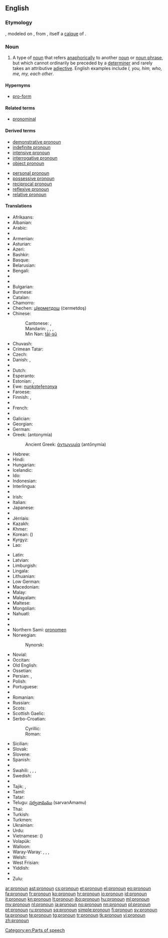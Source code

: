 ==English==
{{wikipedia}}

===Etymology===
{{prefix|pro|noun}}, modeled on {{etyl|frm}} {{term|pronom|lang=frm}}, from {{etyl|la}} {{term|pronomen|lang=la}}, itself a [[calque]] of {{etyl|grc}} {{term|ἀντωνυμία|tr=antōnumia|lang=grc|sc=polytonic}}.

===Noun===
{{en-noun}}

# {{grammar}} A type of [[noun]] that refers [[anaphora|anaphorically]] to another [[noun]] or [[noun phrase]], but which cannot ordinarily be preceded by a [[determiner]] and rarely takes an attributive [[adjective]]. English examples include ''I, you, him, who, me, my, each other''.

====Hypernyms====
* [[pro-form]]

====Related terms====
* [[pronominal]]

====Derived terms====
{{top2}}
* [[demonstrative pronoun]]
* [[indefinite pronoun]]
* [[intensive pronoun]]
* [[interrogative pronoun]]
* [[object pronoun]]
{{mid2}}
* [[personal pronoun]]
* [[possessive pronoun]]
* [[reciprocal pronoun]]
* [[reflexive pronoun]]
* [[relative pronoun]]
{{bottom}}

====Translations====
{{trans-top|pronoun}}
* Afrikaans: {{t+|af|voornaamwoord}}
* Albanian: {{t+|sq|përemri|m}}
* Arabic: {{t+|ar|ضمير|m|tr=ḍamīr|sc=Arab}}
* {{trreq|an}}
* Armenian: {{t-|hy|դերանուն|tr=deranun}}
* Asturian: {{t+|ast|pronome}}
* Azeri: {{t-|az|əvəzlik}}
* Bashkir: {{tø|ba|алмаш|tr=almaš|sc=Cyrl}}
* Basque: {{t-|eu|izenordain}}
* Belarusian: {{t-|be|займеннік|m|tr=zajménnik|sc=Cyrl}}
* Bengali: {{t-|bn|সর্বনাম|tr=sawrbonam|sc=Beng}}
* {{trreq|bpy}}
* {{trreq|br}}
* Bulgarian: {{t+|bg|местоимение|n|tr=mestoiménie}}
* Burmese: {{t+|my|နာမ်စား|sc=Mymr|tr=nanza:}}
* Catalan: {{t+|ca|pronom|m}}
* Chamorro: {{t-|ch|klå'an}}
* Chechen: [[цIерметдош]] (ċermetdoş)
* Chinese:
*: Cantonese: {{tø|yue|代詞|sc=Hani}}, {{tø|yue|代词|tr=doi6 ci4|sc=Hani}}
*: Mandarin: {{t|cmn|代詞|sc=Hani}}, {{t-|cmn|代词|tr=dàicí|sc=Hani}}, {{t|cmn|代名詞|sc=Hani}}, {{t|cmn|代名词|tr=dàimíngcí|sc=Hani}}
*: Min Nan: [[tāi-sû]]
* Chuvash: {{tø|cv|местоимени|sc=Cyrl}}
* Crimean Tatar: {{tø|crh|zamir}}
* Czech: {{t+|cs|zájmeno|n}}
* Danish: {{t+|da|pronomen}}, {{t+|da|stedord}}
* {{trreq|dv}}
* Dutch: {{t+|nl|voornaamwoord|n}}
* Esperanto: {{t-|eo|pronomo}}
* Estonian: {{t-|et|asesõna}}, {{t+|et|pronoomen}}
* Ewe: [[nuŋkɔteƒenɔnya]]
* Faroese: {{t-|fo|fornavn|c}}
* Finnish: {{t+|fi|asemo}}, {{t+|fi|pronomini}}
* {{trreq|frp}}
* French: {{t+|fr|pronom|m}}
* {{trreq|fur}}
* Galician: {{t+|gl|pronome}}
* Georgian: {{t-|ka|ნაცვალსახელი|tr=natsvalsaxeli|sc=Geor}}
* German: {{t+|de|Pronomen|n}}
* Greek: {{t+|el|αντωνυμία|f}} (antonymía)
*: Ancient Greek: [[ἀντωνυμία]] (antōnymía) {{f}}
* Hebrew: {{t+|he|כינוי גוף|m|tr=kinoi guf}}
* Hindi: {{t-|hi|सर्वनाम|m|tr=sarvnām|sc=Deva}}
* Hungarian: {{t+|hu|névmás}}
* Icelandic: {{t+|is|fornafn|n}}
* Ido: {{t+|io|pronomo}}
* Indonesian: {{t+|id|pronomina}}
* Interlingua: {{t-|ia|pronomine}}
* {{trreq|ie}}
* Irish: {{t+|ga|forainm|m}}
* Italian: {{t+|it|pronome|m}}
* Japanese: {{t+|ja|代名詞|tr=だいめいし, daimeishi|sc=Jpan}}
* {{trreq|jv}}
* Jèrriais: {{tø|roa-jer|pronom|m}}
* Kazakh: {{t|kk|есімдік|tr=esimdik|sc=Cyrl}}
* Khmer: {{t+|km|សព្វនាម|tr=sɑp niem|sc=Khmr}}
* Korean: {{t+|ko|대명사|tr=daemyeongsa|sc=Kore}} ({{t+|ko|代名詞|sc=Kore}})
* Kyrgyz: {{t-|ky|жактама|tr=caktama|sc=Cyrl}}
* Lao: {{t-|lo|ສັບພະນາມ|tr=sáp pʰā náːm|sc=Laoo}}
{{trans-mid}}
* Latin: {{t-|la|pronomen|n|alt=prōnōmen}}
* Latvian: {{t+|lv|vietniekvārds|m}}
* Limburgish: {{t-|li|veurnaamwaord|n}}
* Lingala: {{t-|ln|likitana}}
* Lithuanian: {{t+|lt|įvardis|m}}
* Low German: {{t-|nds|pronomen}}
* Macedonian: {{t-|mk|заменка|f|tr=zámenka}}
* Malay: {{t-|ms|kata ganti diri}}
* Malayalam: {{t-|ml|സര്‍വ്വനാമം|sc=Mlym}}
* Maltese: {{t+|mt|pronom|m}}
* Mongolian: {{t-|mn|төлөөний нэр|tr=tölöönij ner|sc=Cyrl}}
* Nahuatl: {{t-|nah|tlācatōcāitl}}
* {{trreq|ne}}
* {{trreq|new}}
* Northern Sami: [[pronomen#Northern Sami|pronomen]]
* Norwegian: {{t+|no|pronomen}}
*: Nynorsk: {{t+|no|pronomen}}
* Novial: {{tø|nov|pronomine}}
* Occitan: {{t-|oc|pronom|m}}
* Old English: {{t-|ang|binama|m|alt=bīnama}}
* Ossetian: {{tø|os|номивӕг|tr=nomivæg|sc=Cyrl}}
* Persian: {{t+|fa|ضمیر|tr=zamir|sc=fa-Arab}}, {{t-|fa|پیشنام|tr=pišnâm|sc=fa-Arab}}
* Polish: {{t+|pl|zaimek|m}}
* Portuguese: {{t+|pt|pronome|m}}
* {{trreq|qu}}
* Romanian: {{t+|ro|pronume|n}}
* Russian: {{t+|ru|местоимение|n|tr=mestoiménije}}
* Scots: {{tø|sco|pronoun}}
* Scottish Gaelic: {{t-|gd|riochdair}}
* Serbo-Croatian:
*: Cyrillic: {{t-|sh|заменица|f|sc=Cyrl}}
*: Roman: {{t-|sh|zamenica|f}}
* Sicilian: {{t+|scn|prunomu|m}}
* Slovak: {{t-|sk|zámeno|n}}
* Slovene: {{t+|sl|zaimek|m|alt=zaímek}}
* Spanish: {{t+|es|pronombre|m}}
* {{trreq|su}}
* Swahili: {{t-|sw|dhamiri}}, {{t-|sw|kijina}}, {{t-|sw|kiwakilishi}}, {{t+|sw|kitenzi jina}}
* Swedish: {{t+|sv|pronomen|n}}
* {{trreq|tl}}
* Tajik: {{t+|tg|ҷонишин|tr=jonišin|sc=Cyrl}}, {{t-|tg|замир‍|tr=zamir|sc=Cyrl}}
* Tamil: {{t+|ta|பெயர்ச்சொல்|tr=peyar-c-col}}
* Tatar: {{t+|tt|алмашлык|tr=almaşlık|sc=Cyrl}}
* Telugu: [[సర్వనామము]] (sarvanAmamu)
* Thai: {{t+|th|คำสรรพนาม|tr=kam sàp naam|sc=Thai}}
* Turkish: {{t+|tr|zamir}}
* Turkmen: {{t+|tk|çalyşma}}
* Ukrainian: {{t-|uk|займенник|m|tr=zajménnyk|sc=Cyrl}}
* Urdu: {{t-|ur|سرونام|m|tr=sarvnām|sc=ur-Arab}}
* Vietnamese: {{t-|vi|đại từ}} ({{t-|vi|代詞}})
* Volapük: {{t+|vo|pönop}}
* Walloon: {{t+|wa|prono}}
* Waray-Waray: {{tø|war|imbesngaran}}, {{tø|war|taligngaran}}, {{tø|war|talingaran}}, {{tø|war|talingáran}}
* Welsh: {{t-|cy|rhagenw|m}}
* West Frisian: {{t+|fy|foarnamwurd|n}}
* Yiddish: {{t-|yi|פּראָנאָם|n|tr=pronom}}
* {{trreq|zza}}
* Zulu: {{t-|zu|isabizwana|c7|c8}}
{{trans-bottom}}

[[Category:en:Parts of speech]]

[[ar:pronoun]]
[[ast:pronoun]]
[[cs:pronoun]]
[[et:pronoun]]
[[el:pronoun]]
[[eo:pronoun]]
[[fa:pronoun]]
[[fr:pronoun]]
[[ko:pronoun]]
[[hr:pronoun]]
[[io:pronoun]]
[[id:pronoun]]
[[it:pronoun]]
[[kn:pronoun]]
[[lt:pronoun]]
[[jbo:pronoun]]
[[hu:pronoun]]
[[ml:pronoun]]
[[my:pronoun]]
[[nl:pronoun]]
[[ja:pronoun]]
[[no:pronoun]]
[[nn:pronoun]]
[[pl:pronoun]]
[[pt:pronoun]]
[[ru:pronoun]]
[[sq:pronoun]]
[[simple:pronoun]]
[[fi:pronoun]]
[[sv:pronoun]]
[[ta:pronoun]]
[[te:pronoun]]
[[tg:pronoun]]
[[tr:pronoun]]
[[tk:pronoun]]
[[vi:pronoun]]
[[zh:pronoun]]